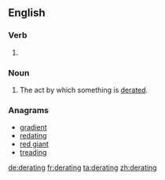 ==English==

===Verb===
{{head|en|present participle}}

# {{present participle of|derate|lang=en|nocat=1}}

===Noun===
{{en-noun}}

# The act by which something is [[derate]]d.

===Anagrams===
* [[gradient#English|gradient]]
* [[redating#English|redating]]
* [[red giant#English|red giant]]
* [[treading#English|treading]]

[[de:derating]]
[[fr:derating]]
[[ta:derating]]
[[zh:derating]]